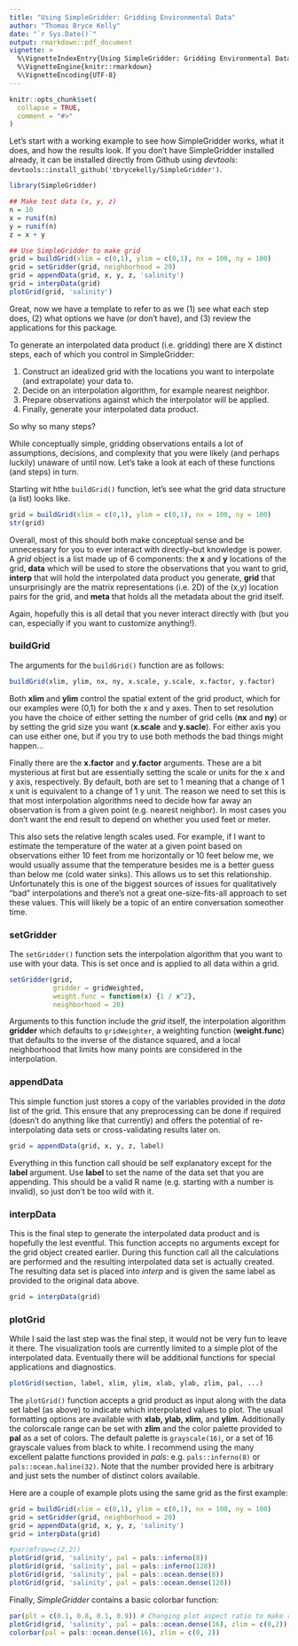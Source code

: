 ```yaml
---
title: "Using SimpleGridder: Gridding Environmental Data"
author: "Thomas Bryce Kelly"
date: "`r Sys.Date()`"
output: rmarkdown::pdf_document
vignette: >
  %\VignetteIndexEntry{Using SimpleGridder: Gridding Environmental Data}
  %\VignetteEngine{knitr::rmarkdown}
  %\VignetteEncoding{UTF-8}
---
```


```r
knitr::opts_chunk$set(
  collapse = TRUE,
  comment = "#>"
)
```

Let's start with a working example to see how SimpleGridder works, what it does, and how the results look. If you don't have SimpleGridder installed already, it can be installed directly from Github using *devtools*: `devtools::install_github('tbrycekelly/SimpleGridder')`.

```r
library(SimpleGridder)

## Make test data (x, y, z)
n = 10
x = runif(n)
y = runif(n)
z = x + y

## Use SimpleGridder to make grid
grid = buildGrid(xlim = c(0,1), ylim = c(0,1), nx = 100, ny = 100)
grid = setGridder(grid, neighborhood = 20)
grid = appendData(grid, x, y, z, 'salinity')
grid = interpData(grid)
plotGrid(grid, 'salinity')
```

Great, now we have a template to refer to as we (1) see what each step does, (2) what options we have (or don't have), and (3) review the applications for this package.

To generate an interpolated data product (i.e. gridding) there are X distinct steps, each of which you control in SimpleGridder:

1.  Construct an idealized grid with the locations you want to interpolate (and extrapolate) your data to.
2.  Decide on an interpolation algorithm, for example nearest neighbor.
3.  Prepare observations against which the interpolator will be applied.
4.  Finally, generate your interpolated data product.

So why so many steps?

While conceptually simple, gridding observations entails a lot of assumptions, decisions, and complexity that you were likely (and perhaps luckily) unaware of until now. Let's take a look at each of these functions (and steps) in turn.

Starting wit hthe `buildGrid()` function, let's see what the grid data structure (a list) looks like.

```r
grid = buildGrid(xlim = c(0,1), ylim = c(0,1), nx = 100, ny = 100)
str(grid)
```

Overall, most of this should both make conceptual sense and be unnecessary for you to ever interact with directly--but knowledge is power. A *grid* object is a list made up of 6 components: the **x** and **y** locations of the grid, **data** which will be used to store the observations that you want to grid, **interp** that will hold the interpolated data product you generate, **grid** that unsurprisingly are the matrix representations (i.e. 2D) of the (x,y) location pairs for the grid, and **meta** that holds all the metadata about the grid itself.

Again, hopefully this is all detail that you never interact directly with (but you can, especially if you want to customize anything!).

### buildGrid

The arguments for the `buildGrid()` function are as follows:

```r
buildGrid(xlim, ylim, nx, ny, x.scale, y.scale, x.factor, y.factor)
```

Both **xlim** and **ylim** control the spatial extent of the grid product, which for our examples were (0,1) for both the x and y axes. Then to set resolution you have the choice of either setting the number of grid cells (**nx** and **ny**) or by setting the grid size you want (**x.scale** and **y.sacle**). For either axis you can use either one, but if you try to use both methods the bad things might happen...

Finally there are the **x.factor** and **y.factor** arguments. These are a bit mysterious at first but are essentially setting the scale or units for the x and y axis, respectively. By default, both are set to 1 meaning that a change of 1 x unit is equivalent to a change of 1 y unit. The reason we need to set this is that most interpolation algorithms need to decide how far away an observation is from a given point (e.g. nearest neighbor). In most cases you don't want the end result to depend on whether you used feet or meter.

This also sets the relative length scales used. For example, if I want to estimate the temperature of the water at a given point based on observations either 10 feet from me horizontally or 10 feet below me, we would usually assume that the temperature besides me is a better guess than below me (cold water sinks). This allows us to set this relationship. Unfortunately this is one of the biggest sources of issues for qualitatively "bad" interpolations and there's not a great one-size-fits-all approach to set these values. This will likely be a topic of an entire conversation someother time.

### setGridder

The `setGridder()` function sets the interpolation algorithm that you want to use with your data. This is set once and is applied to all data within a grid.

```r
setGridder(grid,
           gridder = gridWeighted,
           weight.func = function(x) {1 / x^2},
           neighborhood = 20)
```

Arguments to this function include the *grid* itself, the interpolation algorithm **gridder** which defaults to `gridWeighter`, a weighting function (**weight.func**) that defaults to the inverse of the distance squared, and a local neighborhood that limits how many points are considered in the interpolation.

### appendData

This simple function just stores a copy of the variables provided in the *data* list of the grid. This ensure that any preprocessing can be done if required (doesn't do anything like that currently) and offers the potential of re-interpolating data sets or cross-validating results later on.

```r
grid = appendData(grid, x, y, z, label)
```

Everything in this function call should be self explanatory except for the **label** argument. Use **label** to set the name of the data set that you are appending. This should be a valid R name (e.g. starting with a number is invalid), so just don't be too wild with it.

### interpData

This is the final step to generate the interpolated data product and is hopefully the lest eventful. This function accepts no arguments except for the grid object created earlier. During this function call all the calculations are performed and the resulting interpolated data set is actually created. The resulting data set is placed into *interp* and is given the same label as provided to the original data above.

```r
grid = interpData(grid)
```

### plotGrid

While I said the last step was the final step, it would not be very fun to leave it there. The visualization tools are currently limited to a simple plot of the interpolated data. Eventually there will be additional functions for special applications and diagnostics.

```r
plotGrid(section, label, xlim, ylim, xlab, ylab, zlim, pal, ...)
```

The `plotGrid()` function accepts a grid product as input along with the data set label (as above) to indicate which interpolated values to plot. The usual formatting options are available with **xlab, ylab, xlim,** and **ylim**. Additionally the colorscale range can be set with **zlim** and the color palette provided to **pal** as a set of colors. The default palette is `grayscale(16)`, or a set of 16 grayscale values from black to white. I recommend using the many excellent palatte functions provided in *pals*: e.g. `pals::inferno(8)` or `pals::ocean.haline(32)`. Note that the number provided here is arbitrary and just sets the number of distinct colors available.

Here are a couple of example plots using the same grid as the first example:

```r
grid = buildGrid(xlim = c(0,1), ylim = c(0,1), nx = 100, ny = 100)
grid = setGridder(grid, neighborhood = 20)
grid = appendData(grid, x, y, z, 'salinity')
grid = interpData(grid)

#par(mfrow=c(2,2))
plotGrid(grid, 'salinity', pal = pals::inferno(8))
plotGrid(grid, 'salinity', pal = pals::inferno(128))
plotGrid(grid, 'salinity', pal = pals::ocean.dense(8))
plotGrid(grid, 'salinity', pal = pals::ocean.dense(128))

```

Finally, _SimpleGridder_ contains a basic colorbar function:

```r
par(plt = c(0.1, 0.8, 0.1, 0.9)) # Changing plot aspect ratio to make room for colorbar
plotGrid(grid, 'salinity', pal = pals::ocean.dense(16), zlim = c(0,2))
colorbar(pal = pals::ocean.dense(16), zlim = c(0, 2))
```

